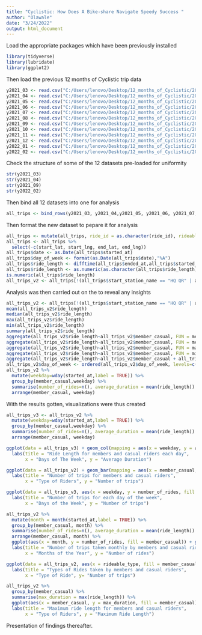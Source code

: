 ---
title: "Cyclistic: How Does A Bike-share Navigate Speedy Success "
author: "Olawale"
date: "3/24/2022"
output: html_document
---
Load the appropriate packages which have been previously installed 
```{r}
library(tidyverse)
library(lubridate)
library(ggplot2)
```
Then load the previous 12 months of Cyclistic trip data
```{r}
y2021_03 <- read.csv("C:/Users/lenovo/Desktop/12_months_of_Cyclistic/202103-divvy-tripdata.csv")
y2021_04 <- read.csv("C:/Users/lenovo/Desktop/12_months_of_Cyclistic/202104-divvy-tripdata.csv")
y2021_05 <- read.csv("C:/Users/lenovo/Desktop/12_months_of_Cyclistic/202105-divvy-tripdata.csv")
y2021_06 <- read.csv("C:/Users/lenovo/Desktop/12_months_of_Cyclistic/202106-divvy-tripdata.csv")
y2021_07 <- read.csv("C:/Users/lenovo/Desktop/12_months_of_Cyclistic/202107-divvy-tripdata.csv")
y2021_08 <- read.csv("C:/Users/lenovo/Desktop/12_months_of_Cyclistic/202108-divvy-tripdata.csv")
y2021_09 <- read.csv("C:/Users/lenovo/Desktop/12_months_of_Cyclistic/202109-divvy-tripdata.csv")
y2021_10 <- read.csv("C:/Users/lenovo/Desktop/12_months_of_Cyclistic/202110-divvy-tripdata.csv")
y2021_11 <- read.csv("C:/Users/lenovo/Desktop/12_months_of_Cyclistic/202111-divvy-tripdata.csv")
y2021_12 <- read.csv("C:/Users/lenovo/Desktop/12_months_of_Cyclistic/202112-divvy-tripdata.csv")
y2022_01 <- read.csv("C:/Users/lenovo/Desktop/12_months_of_Cyclistic/202201-divvy-tripdata.csv")
y2022_02 <- read.csv("C:/Users/lenovo/Desktop/12_months_of_Cyclistic/202202-divvy-tripdata.csv")
```
Check the structure of some of the 12 datasets pre-loaded for uniformity
```{r}
str(y2021_03)
str(y2021_04)
str(y2021_09)
str(y2022_02)
```
Then bind all 12 datasets into one for analysis
```{r}
all_trips <- bind_rows(y2021_03, y2021_04,y2021_05, y2021_06, y2021_07, y2021_08,y2021_09, y2021_10, y2021_11, y2021_12,y2022_01,y2022_02)
```
Then format the new dataset to pepare it for analysis
```{r}
all_trips <- mutate(all_trips, ride_id = as.character(ride_id), rideable_type = as.character(rideable_type))
all_trips <- all_trips %>% 
  select(-c(start_lat, start_lng, end_lat, end_lng))
all_trips$date <- as.Date(all_trips$started_at)
all_trips$day_of_week <- format(as.Date(all_trips$date),"%A")
all_trips$ride_length <- difftime(all_trips$ended_at,all_trips$started_at)
all_trips$ride_length <- as.numeric(as.character(all_trips$ride_length))
is.numeric(all_trips$ride_length)
all_trips_v2 <- all_trips[!(all_trips$start_station_name == "HQ QR" | all_trips$ride_length<0),]
```
Analysis was then carried out on the to reveal any insights
```{r}
all_trips_v2 <- all_trips[!(all_trips$start_station_name == "HQ QR" | all_trips$ride_length<0),]
mean(all_trips_v2$ride_length)
median(all_trips_v2$ride_length)
max(all_trips_v2$ride_length)
min(all_trips_v2$ride_length)
summary(all_trips_v2$ride_length)
aggregate(all_trips_v2$ride_length~all_trips_v2$member_casual, FUN = mean)
aggregate(all_trips_v2$ride_length~all_trips_v2$member_casual, FUN = median)
aggregate(all_trips_v2$ride_length~all_trips_v2$member_casual, FUN = max)
aggregate(all_trips_v2$ride_length~all_trips_v2$member_casual, FUN = min)
aggregate(all_trips_v2$ride_length~all_trips_v2$member_casual + all_trips_v2$day_of_week, FUN = mean)
all_trips_v2$day_of_week <- ordered(all_trips_v2$day_of_week, levels=c("Sunday", "Monday", "Tuesday", "Wednesday", "Thursday", "Friday", "Saturday"))
all_trips_v2 %>% 
  mutate(weekday=wday(started_at,label = TRUE)) %>% 
  group_by(member_casual,weekday) %>% 
  summarise(number_of_rides=n(), average_duration = mean(ride_length)) %>%  
  arrange(member_casual, weekday)
```
With the results gotten, visualizations were thus created
```{r}
all_trips_v3 <- all_trips_v2 %>% 
  mutate(weekday=wday(started_at,label = TRUE)) %>% 
  group_by(member_casual,weekday) %>% 
  summarise(number_of_rides=n(), average_duration = mean(ride_length)) %>%  
  arrange(member_casual, weekday)
```
```{r}
ggplot(data = all_trips_v3) + geom_col(mapping = aes(x = weekday, y = average_duration, fill = member_casual)) + 
  labs(title = "Ride Length for members and casual riders each day", 
       x = "Days of The Week", y = "Average Duration")

```

```{r}
ggplot(data = all_trips_v2) + geom_bar(mapping = aes(x = member_casual, fill = member_casual)) + scale_y_continuous(labels = scales::comma) + 
  labs(title = "Number of trips for members and casual riders", 
       x = "Type of Riders", y = "Number of trips")

```

```{r}
ggplot(data = all_trips_v3, aes(x = weekday, y = number_of_rides, fill = member_casual )) + geom_col(position = "dodge") + scale_y_continuous(labels = scales::comma) + 
  labs(title = "Number of trips for each day of the week", 
       x = "Days of the Week", y = "Number of trips")

```

```{r}
all_trips_v2 %>% 
  mutate(month = month(started_at,label = TRUE)) %>% 
  group_by(member_casual, month) %>% 
  summarise(number_of_rides=n(), average_duration = mean(ride_length)) %>%  
  arrange(member_casual, month) %>% 
  ggplot(aes(x = month, y = number_of_rides, fill = member_casual)) + geom_col(position = "dodge") + scale_y_continuous(labels = scales::comma) +
  labs(title = "Number of trips taken monthly by members and casual riders", 
       x = "Months of the Year", y = "Number of rides")
```

```{r}
ggplot(data = all_trips_v2, aes(x = rideable_type, fill = member_casual)) + geom_bar(position = "dodge") + scale_y_continuous(labels = scales::comma) + 
  labs(title = "Types of Rides taken by members and casual riders", 
       x = "Type of Ride", y= "Number of trips")

```

```{r}
all_trips_v2 %>% 
  group_by(member_casual) %>% 
  summarise(max_duration = max(ride_length)) %>%  
  ggplot(aes(x = member_casual, y = max_duration, fill = member_casual)) + geom_col(position = "dodge") + scale_y_continuous(labels = scales::comma) +
  labs(title = "Maximum ride length for members and casual riders", 
       x = "Type of Riders", y = "Maximum Ride Length")

```

Presentation of findings thereafter.